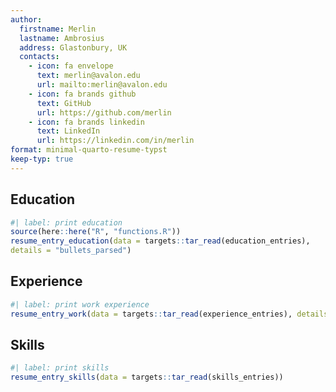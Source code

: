 ```yaml
---
author:
  firstname: Merlin 
  lastname: Ambrosius 
  address: Glastonbury, UK 
  contacts:
    - icon: fa envelope
      text: merlin@avalon.edu 
      url: mailto:merlin@avalon.edu
    - icon: fa brands github 
      text: GitHub
      url: https://github.com/merlin
    - icon: fa brands linkedin
      text: LinkedIn
      url: https://linkedin.com/in/merlin
format: minimal-quarto-resume-typst
keep-typ: true
---
```


## Education

```r
#| label: print education
source(here::here("R", "functions.R"))
resume_entry_education(data = targets::tar_read(education_entries), 
details = "bullets_parsed")
```

## Experience

```r
#| label: print work experience 
resume_entry_work(data = targets::tar_read(experience_entries), details = "bullets_parsed")
```

## Skills
```r
#| label: print skills 
resume_entry_skills(data = targets::tar_read(skills_entries))
```
